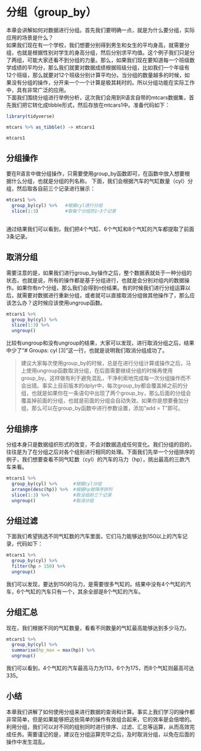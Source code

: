 
# 分组（group_by）

本章会讲解如何对数据进行分组。首先我们要明确一点，就是为什么要分组，实际应用的场景是什么？  
如果我们现在有一个学校，我们想要分别得到男生和女生的平均身高，就需要分组，也就是根据性别对学生的身高分组，然后分别求平均值。这个例子我们只是分了两组，可能大家还看不到分组的力量。那么，如果我们现在要知道每一个班级数学成绩的平均分，那么我们就要对数据成绩根据班级分组，比如我们一个年级有12个班级，那么就要对12个班级分别计算平均分。当分组的数量越多的时候，如果没有分组的操作，分开来一个一个计算是极其耗时的。所以分组功能在实际工作中，具有非常广泛的应用。  
下面我们围绕分组进行举例分析，这次我们会用到R语言自带的mtcars数据集，首先我们把它转化成tibble形式，然后存放在mtcars1中。准备代码如下：

```{r,message=FALSE}
library(tidyverse)

mtcars %>% as_tibble() -> mtcars1

mtcars1
```

## 分组操作
要在R语言中做分组操作，只需要使用group_by函数即可，在函数中放入想要根据什么分组，也就是分组的列名称。 
下面，我们会根据汽车的气缸数量（cyl）分组，然后取各自前三个记录进行展示：

```{r}
mtcars1 %>%
  group_by(cyl) %>%   #根据cyl进行分组
  slice(1:3)          #取每个分组的1~3个记录
      
```

通过结果我们可以看到，我们把4个气缸、6个气缸和8个气缸的汽车都提取了前面3条记录。 


## 取消分组
需要注意的是，如果我们进行group_by操作之后，整个数据表就处于一种分组的状态，也就是说，所有的操作都是基于分组进行，也就是会分别对组内的数据操作。如果你有n个分组，那么我们会得到n份结果。有的时候我们进行分组运算以后，就需要对数据进行重新分组，或者就可以直接取消分组做其他操作了，那么应该怎么办？这时候应该使用ungroup函数。

```{r}
mtcars1 %>%
  group_by(cyl) %>%   
  slice(1:3) %>%         
  ungroup()   
```
  
比较有ungroup和没有ungroup的结果，大家可以发现，进行取消分组之后，结果中少了“# Groups:   cyl [3]”这一行，也就是说明我们取消分组成功了。

> 建议大家每次使用group_by的时候，总是在进行分组计算或操作之后，马上使用ungroup函数取消分组，在后面需要继续分组的时候再使用group_by。这样做有利于避免混乱，干净利索地完成每一次分组操作而不会出错。事实上目前版本的dplyr中，每次group_by都会覆盖掉之前的分组，也就是如果你在一条语句中出现了两个group_by，那么后面的分组会覆盖掉前面的分组，也就是前面的分组会自动失效。如果你是想要叠加分组，那么可以在group_by函数中进行参数设置，添加“add = T”即可。

## 分组排序
分组本身只是数据组织形式的改变，不会对数据造成任何变化。我们分组的目的，往往是为了在分组之后对各个组别进行相同的处理。下面我们先举一个分组排序的例子，我们想要查看不同气缸数（cyl）的汽车的马力（hp），挑出最高的三款汽车来看。

```{r}
mtcars1 %>%
  group_by(cyl) %>%      #根据cyl分组
  arrange(desc(hp)) %>%  #根据hp做降序排列
  slice(1:3) %>%         #取没组前三个记录
  ungroup()              #取消分组
```


## 分组过滤
下面我们希望挑选不同气缸数的汽车里面，它们马力能够达到150以上的汽车记录，代码如下：

```{r}
mtcars1 %>%
  group_by(cyl) %>%
  filter(hp > 150) %>%
  ungroup()
```
  
我们可以发现，要达到150的马力，是需要很多气缸的。结果中没有4个气缸的汽车，6个气缸的汽车只有一个，其余全部是8个气缸的汽车。


## 分组汇总
现在，我们根据不同的气缸数量，看看不同数量的气缸最高能够达到多少马力。

```{r}
mtcars1 %>%
  group_by(cyl) %>%
  summarise(hp_max = max(hp)) %>%
  ungroup()
```

我们可以看到，4个气缸的汽车最高马力为113，6个为175，而8个气缸则最高可达335。

## 小结
本章我们讲解了如何使用分组来进行数据的查询和计算。事实上我们学习的操作都非常简单，但是如果能够把这些简单的操作有效组合起来，它的效率是会倍增的。利用分组，我们可以对不同的组别同时进行排序、过滤、汇总等运算，从而高效完成任务。需要谨记的是，建议在分组运算完毕之后，及时取消分组，以免在后面的操作中发生混乱。









